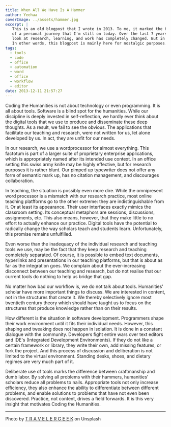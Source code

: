 ```yaml
---
title: When All We Have Is A Hammer 
author: Yeehaa 
coverImage: ../assets/hammer.jpg
excerpt: |
   This is an old blogpost that I wrote in 2013. To me, it marked the beginning 
   of a personal journey that I'm still on today. Over the last 7 years, the way I 
   look at research, learning, and work has completely changed. But in essence, it's all here. 
   In other words, this blogpost is mainly here for nostalgic purposes.
tags:
  - tools
  - code
  - office
  - automation
  - word
  - office
  - workflow
  - editor
date: 2013-12-11 21:57:27
---
```

Coding the Humanities is not about technology or even programming. It is all
about tools. Software is a blind spot for the humanities. While our discipline
is deeply invested in self-reflection, we hardly ever think about the digital
tools that we use to produce and disseminate these deep thoughts. As a result,
we fail to see the obvious. The applications that facilitate our teaching and
research, were not written for us, let alone developed by us. In act, they are
unfit for our needs.

In our research, we use a wordprocessor for almost everything. This factotum is
part of a larger suite of proprietary enterprise applications, which is
appropriately named after its intended use context. In an office setting this
swiss army knife may be highly effective, but for research purposes it is rather
blunt. Our pimped up typewriter does not offer any form of semantic mark up, has
no citation management, and discourages collaboration. 

In teaching, the situation is possibly even more dire. While the omnipresent
word processor is a mismatch with our research practice, most online teaching
platfforms go to the other extreme: they are indistinguishable from it. Or at
least its appearance. Their user interfaces exactly mimics the classroom
setting. Its conceptual metaphors are sessions, discussions, assignments, etc.
This also means, however, that they make little to no effort to actually enhance
our practice. Digital tools have the potential to radically change the way
scholars teach and students learn. Unfortunately, this promise remains
unfulfilled.

Even worse than the inadequacy of the individual research and teaching tools we
use, may be the fact that they keep research and teaching completely separated.
Of course, it is possible to embed text documents, hyperlinks and presentations
in our teaching platforms, but that is about as far as the integration goes. We
complain about the ever-increasing disconnect between our teaching and research,
but do not realise that our current tools do nothing to help us bridge that gap. 

No matter how bad our workflow is, we do not talk about tools. Humanities'
scholar have more important things to discuss. We are interested in content, not
in the structures that create it. We thereby selectively ignore most twentieth
century theory which should have taught us to focus on the structures that
produce knowledge rather than on their results. 

How different is the situation in software development. Programmers shape their
work environment until it fits their individual needs. However, this shaping and
tweaking does not happen in isolation. It is done in a constant dialogue with
the community. Developers fight entire wars over text editors and IDE's
(Integrated Development Environments). If they do not like a certain framework
or library, they write their own, add missing features, or fork the project. And
this process of discussion and deliberation is not limited to the virtual
environment. Standing desks, shoes, and dietary regimes are very much part of
it. 

Deliberate use of tools marks the difference between craftmanship and dumb
labor. By solving all problems with their hammers, humanities' scholars reduce
all problems to nails. Appropriate tools not only increase efficiency, they also
enhance the ability to differentiate between different problems, and enable
solutions to problems that have not even been discovered. Practice, not content,
drives a field forwards. It is this very insight that motivates Coding the
Humanities.

---
Photo by [T R A V E L E R G E E K](https://unsplash.com/@travelergeek?utm_source=unsplash&utm_medium=referral&utm_content=creditCopyText) on Unsplash
